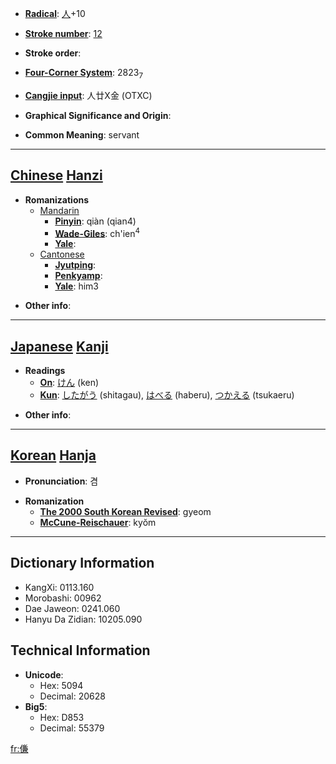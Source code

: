 * '''[[Wiktionary:Chinese radical index| Radical]]''': [[Wiktionary:Chinese radical index 人|人]]+10

* '''[[Wiktionary:Chinese total strokes index|Stroke number]]''': [[Wiktionary:Chinese total strokes index 12|12]]

* '''Stroke order''': 

* '''[[Wiktionary:Chinese four corner index|Four-Corner System]]''': 2823<sub>7</sub>

* '''[[Wiktionary:Chinese Cangjie index|Cangjie input]]''': 人廿X金 (OTXC)

* '''Graphical Significance and Origin''': 

* '''Common Meaning''': servant

----

== [[Chinese]] [[Hanzi]] ==

* '''Romanizations'''
** [[Mandarin]]
*** '''[[Pinyin]]''': qiàn (qian4)
*** '''[[Wade-Giles]]''': ch'ien<sup>4</sup>
*** '''[[Yale]]''': 
**[[Cantonese]]
***'''[[Jyutping]]''':
***'''[[Penkyamp]]''': 
***'''[[Yale]]''': him3

* '''Other info''': 

----

== [[Japanese]] [[Kanji]] ==

* '''Readings'''
** '''[[On]]''': [[けん]] (ken)
** '''[[Kun]]''': [[したがう]] (shitagau), [[はべる]] (haberu), [[つかえる]] (tsukaeru)

* '''Other info''':  

----

== [[Korean]] [[Hanja]] ==

* '''Pronunciation''': 겸

* '''Romanization'''
** '''[[The 2000 South Korean Revised Romanization|The 2000 South Korean Revised]]''': gyeom
** '''[[McCune-Reischauer]]''': kyŏm

----

== Dictionary Information ==

* KangXi: 0113.160
* Morobashi: 00962
* Dae Jaweon: 0241.060
* Hanyu Da Zidian: 10205.090

== Technical Information ==

* '''Unicode''':
** Hex: 5094
** Decimal: 20628
* '''Big5''':
** Hex: D853
** Decimal: 55379

[[fr:傔]]